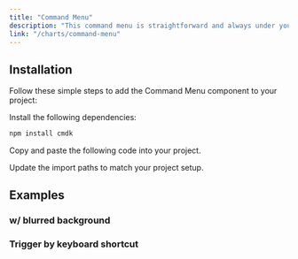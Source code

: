 ```yaml
---
title: "Command Menu"
description: "This command menu is straightforward and always under your control, allowing you to open and close it as needed."
link: "/charts/command-menu"
---
```


<ComponentPreview name="command-menu-demo" />

## Installation

Follow these simple steps to add the Command Menu component to your project:

<Steps>

<Step>Install the following dependencies:</Step>

```bash
npm install cmdk
```

<Step>Copy and paste the following code into your project.</Step>

<CollapsibleSource name="command" path="components/ui/command.tsx" />

<Step>Update the import paths to match your project setup.</Step>

</Steps>

## Examples

### w/ blurred background

### Trigger by keyboard shortcut
